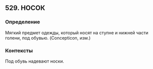 ## 529. НОСОК
### Определение
Мягкий предмет одежды, который носят на ступне и нижней части голени, под обувью. (Concepticon, изм.)

### Контексты
Под обувь надевают носки.

